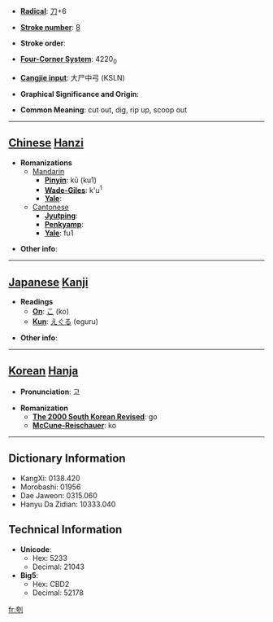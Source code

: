 * '''[[Wiktionary:Chinese radical index| Radical]]''': [[Wiktionary:Chinese radical index 刀|刀]]+6

* '''[[Wiktionary:Chinese total strokes index|Stroke number]]''': [[Wiktionary:Chinese total strokes index 8|8]]

* '''Stroke order''': 

* '''[[Wiktionary:Chinese four corner index|Four-Corner System]]''': 4220<sub>0</sub>

* '''[[Wiktionary:Chinese Cangjie index|Cangjie input]]''': 大尸中弓 (KSLN)

* '''Graphical Significance and Origin''': 

* '''Common Meaning''': cut out, dig, rip up, scoop out

----

== [[Chinese]] [[Hanzi]] ==

* '''Romanizations'''
** [[Mandarin]]
*** '''[[Pinyin]]''': kū (ku1)
*** '''[[Wade-Giles]]''': k'u<sup>1</sup>
*** '''[[Yale]]''': 
**[[Cantonese]]
***'''[[Jyutping]]''':
***'''[[Penkyamp]]''': 
***'''[[Yale]]''': fu1

* '''Other info''': 

----

== [[Japanese]] [[Kanji]] ==

* '''Readings'''
** '''[[On]]''': [[こ]] (ko)
** '''[[Kun]]''': [[えぐる]] (eguru)

* '''Other info''':  

----

== [[Korean]] [[Hanja]] ==

* '''Pronunciation''': 고

* '''Romanization'''
** '''[[The 2000 South Korean Revised Romanization|The 2000 South Korean Revised]]''': go
** '''[[McCune-Reischauer]]''': ko

----

== Dictionary Information ==

* KangXi: 0138.420
* Morobashi: 01956
* Dae Jaweon: 0315.060
* Hanyu Da Zidian: 10333.040

== Technical Information ==

* '''Unicode''':
** Hex: 5233
** Decimal: 21043
* '''Big5''':
** Hex: CBD2
** Decimal: 52178

[[fr:刳]]